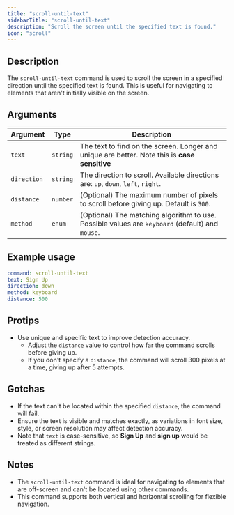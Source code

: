 ```yaml
---
title: "scroll-until-text"
sidebarTitle: "scroll-until-text"
description: "Scroll the screen until the specified text is found."
icon: "scroll"
---
```



<Replay />
<Example />

## Description
The `scroll-until-text` command is used to scroll the screen in a specified direction until the specified text is found. This is useful for navigating to elements that aren't initially visible on the screen.

## Arguments
| Argument    | Type     | Description                                                                 |
|-------------|----------|-----------------------------------------------------------------------------|
| `text`      | `string` | The text to find on the screen. Longer and unique are better. Note this is **case sensitive**     |
| `direction` | `string` | The direction to scroll. Available directions are: `up`, `down`, `left`, `right`. |
| `distance`  | `number` | (Optional) The maximum number of pixels to scroll before giving up. Default is `300`. |
| `method`    | `enum`   | (Optional) The matching algorithm to use. Possible values are `keyboard` (default) and `mouse`. |

## Example usage
```yaml
command: scroll-until-text
text: Sign Up
direction: down
method: keyboard
distance: 500
```

## Protips
- Use unique and specific text to improve detection accuracy.
  - Adjust the `distance` value to control how far the command scrolls before giving up.
  - If you don't specify a `distance`, the command will scroll 300 pixels at a time, giving up after 5 attempts.

## Gotchas
- If the text can't be located within the specified `distance`, the command will fail.
- Ensure the text is visible and matches exactly, as variations in font size, style, or screen resolution may affect detection accuracy.
- Note that `text` is case-sensitive, so **Sign Up** and **sign up** would be treated as different strings.

## Notes
- The `scroll-until-text` command is ideal for navigating to elements that are off-screen and can't be located using other commands.
- This command supports both vertical and horizontal scrolling for flexible navigation.

